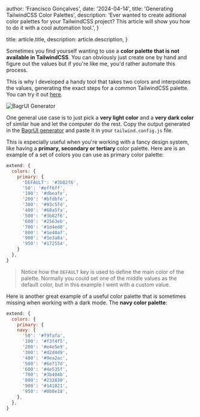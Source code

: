 
  author: 'Francisco Gonçalves',
  date: '2024-04-14',
  title: 'Generating TailwindCSS Color Palettes',
  description:
    'Ever wanted to create aditional color palettes for your TailwindCSS project? This article will show you how to do it with a cool automation tool.',
}

  title: article.title,
  description: article.description,
}


Sometimes you find yourself wanting to use a **color palette that is not available in TailwindCSS**. You can obviously just create one by hand and figure out the values but if you're like me, you'd rather automate this process.

This is why I developed a handy tool that takes two colors and interpolates the values, generating the exact steps for a common TailwindCSS palette. You can try it out [here](https://bagr-ui.vercel.app/generator).

![BagrUI Generator](https://i.imgur.com/C99bj6w.png)

One general use case is to just pick a **very light color** and a **very dark color** of similar hue and let the computer do the rest. Copy the output generated in the [BagrUI generator](https://bagr-ui.vercel.app/generator) and paste it in your `tailwind.config.js` file.

This is especially useful when you're working with a fancy design system, like having a **primary, secondary or tertiary** color palette. Here are is an example of a set of colors you can use as primary color palette:

```js
extend: {
  colors: {
    primary: {
      'DEFAULT': '#3b82f6',
      '50': '#eff6ff',
      '100': '#dbeafe',
      '200': '#bfdbfe',
      '300': '#93c5fd',
      '400': '#60a5fa',
      '500': '#3b82f6',
      '600': '#2563eb',
      '700': '#1d4ed8',
      '800': '#1e40af',
      '900': '#1e3a8a',
      '950': '#172554',
    }
  },
}
```

> Notice how the `DEFAULT` key is used to define the main color of the palette. Normally you could set one of the middle values as the default color, but in this example I went with a custom value.

Here is another great example of a useful color palette that is sometimes missing when working with a dark mode. The **navy color palette**:

```js
extend: {
  colors: {
    primary: {
    navy: {
      '50': '#f9fafa',
      '100': '#f3f4f5',
      '200': '#e4e5e9',
      '300': '#d2d4d9',
      '400': '#9ea2ac',
      '500': '#6e717d',
      '600': '#4e535f',
      '700': '#3b404b',
      '800': '#232830',
      '900': '#141821',
      '950': '#0b0e18',
    },
  },
}
```
